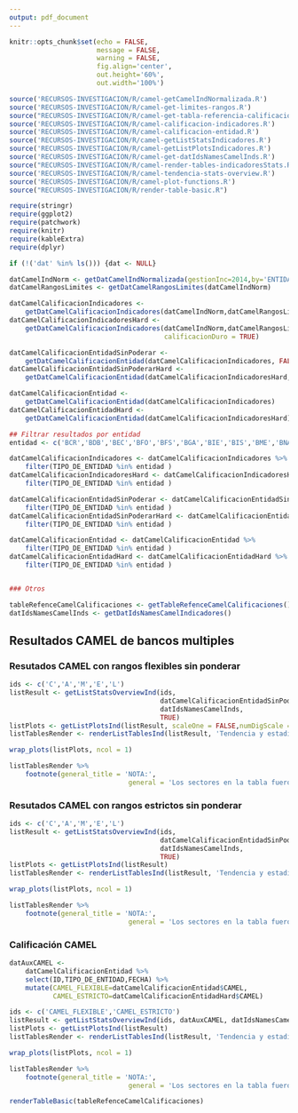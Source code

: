 ```yaml
---
output: pdf_document
---
```



<!-- Configuración CHUNKS -->
```r

knitr::opts_chunk$set(echo = FALSE,
                      message = FALSE,
                      warning = FALSE,
                      fig.align='center',
                      out.height='60%',
                      out.width='100%')
```


```r
source('RECURSOS-INVESTIGACION/R/camel-getCamelIndNormalizada.R')
source('RECURSOS-INVESTIGACION/R/camel-get-limites-rangos.R')
source("RECURSOS-INVESTIGACION/R/camel-get-tabla-referencia-calificaciones.R")
source('RECURSOS-INVESTIGACION/R/camel-calificacion-indicadores.R')
source('RECURSOS-INVESTIGACION/R/camel-calificacion-entidad.R')
source('RECURSOS-INVESTIGACION/R/camel-getListStatsIndicadores.R')
source('RECURSOS-INVESTIGACION/R/camel-getListPlotsIndicadores.R')
source('RECURSOS-INVESTIGACION/R/camel-get-datIdsNamesCamelInds.R')
source("RECURSOS-INVESTIGACION/R/camel-render-tables-indicadoresStats.R")
source('RECURSOS-INVESTIGACION/R/camel-tendencia-stats-overview.R')
source('RECURSOS-INVESTIGACION/R/camel-plot-functions.R')
source("RECURSOS-INVESTIGACION/R/render-table-basic.R")

require(stringr)
require(ggplot2)
require(patchwork)
require(knitr)
require(kableExtra)
require(dplyr)

if (!('dat' %in% ls())) {dat <- NULL}

datCamelIndNorm <- getDatCamelIndNormalizada(gestionInc=2014,by='ENTIDAD',dat=dat)
datCamelRangosLimites <- getDatCamelRangosLimites(datCamelIndNorm)

datCamelCalificacionIndicadores <- 
    getDatCamelCalificacionIndicadores(datCamelIndNorm,datCamelRangosLimites)
datCamelCalificacionIndicadoresHard <- 
    getDatCamelCalificacionIndicadores(datCamelIndNorm,datCamelRangosLimites,
                                       calificacionDuro = TRUE)

datCamelCalificacionEntidadSinPoderar <- 
    getDatCamelCalificacionEntidad(datCamelCalificacionIndicadores, FALSE)
datCamelCalificacionEntidadSinPoderarHard <- 
    getDatCamelCalificacionEntidad(datCamelCalificacionIndicadoresHard, FALSE)

datCamelCalificacionEntidad <- 
    getDatCamelCalificacionEntidad(datCamelCalificacionIndicadores)
datCamelCalificacionEntidadHard <- 
    getDatCamelCalificacionEntidad(datCamelCalificacionIndicadoresHard)

## Filtrar resultados por entidad
entidad <- c('BCR','BDB','BEC','BFO','BFS','BGA','BIE','BIS','BME','BNA','BNB','BPR','BSO','BUN')

datCamelCalificacionIndicadores <- datCamelCalificacionIndicadores %>%
    filter(TIPO_DE_ENTIDAD %in% entidad )
datCamelCalificacionIndicadoresHard <- datCamelCalificacionIndicadoresHard %>%
    filter(TIPO_DE_ENTIDAD %in% entidad )

datCamelCalificacionEntidadSinPoderar <- datCamelCalificacionEntidadSinPoderar %>%
    filter(TIPO_DE_ENTIDAD %in% entidad )
datCamelCalificacionEntidadSinPoderarHard <- datCamelCalificacionEntidadSinPoderarHard %>%
    filter(TIPO_DE_ENTIDAD %in% entidad )

datCamelCalificacionEntidad <- datCamelCalificacionEntidad %>% 
    filter(TIPO_DE_ENTIDAD %in% entidad )
datCamelCalificacionEntidadHard <- datCamelCalificacionEntidadHard %>%
    filter(TIPO_DE_ENTIDAD %in% entidad )


### Otros

tableRefenceCamelCalificaciones <- getTableRefenceCamelCalificaciones()
datIdsNamesCamelInds <- getDatIdsNamesCamelIndicadores()

```

## Resultados CAMEL de bancos multiples

### Resutados CAMEL con rangos flexibles sin ponderar


```r
ids <- c('C','A','M','E','L')
listResult <- getListStatsOverviewInd(ids, 
                                      datCamelCalificacionEntidadSinPoderar, 
                                      datIdsNamesCamelInds,
                                      TRUE)
listPlots <- getListPlotsInd(listResult, scaleOne = FALSE,numDigScale = 0.01)
listTablesRender <- renderListTablesInd(listResult, 'Tendencia y estadisticas C-A-M-E-L con rangos flexibles sin ponderar', 14)
```

```r
wrap_plots(listPlots, ncol = 1)
```

```r
listTablesRender %>% 
    footnote(general_title = 'NOTA:',
                              general = 'Los sectores en la tabla fueron ordenados en función del más al menos favorable dado su indicador promedio.')
```

### Resutados CAMEL con rangos estrictos sin ponderar


```r
ids <- c('C','A','M','E','L')
listResult <- getListStatsOverviewInd(ids, 
                                      datCamelCalificacionEntidadSinPoderarHard, 
                                      datIdsNamesCamelInds,
                                      TRUE)
listPlots <- getListPlotsInd(listResult)
listTablesRender <- renderListTablesInd(listResult, 'Tendencia y estadisticas C-A-M-E-L con rangos estrictos sin ponderar', 14)
```

```r
wrap_plots(listPlots, ncol = 1)
```


```r
listTablesRender %>% 
    footnote(general_title = 'NOTA:',
                              general = 'Los sectores en la tabla fueron ordenados en función del más al menos favorable dado su indicador promedio.')
```

\newpage
### Calificación CAMEL


```r
datAuxCAMEL <- 
    datCamelCalificacionEntidad %>% 
    select(ID,TIPO_DE_ENTIDAD,FECHA) %>% 
    mutate(CAMEL_FLEXIBLE=datCamelCalificacionEntidad$CAMEL,
           CAMEL_ESTRICTO=datCamelCalificacionEntidadHard$CAMEL)
```


```r
ids <- c('CAMEL_FLEXIBLE','CAMEL_ESTRICTO')
listResult <- getListStatsOverviewInd(ids, datAuxCAMEL, datIdsNamesCamelInds,TRUE)
listPlots <- getListPlotsInd(listResult)
listTablesRender <- renderListTablesInd(listResult, 'Tendencia y estadisticas CAMEL', 14)
```

```r
wrap_plots(listPlots, ncol = 1)
```

```r
listTablesRender %>% 
    footnote(general_title = 'NOTA:',
                              general = 'Los sectores en la tabla fueron ordenados en función del más al menos favorable dado su indicador promedio.')
```


```r
renderTableBasic(tableRefenceCamelCalificaciones)
```

